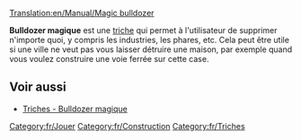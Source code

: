 [[Translation:en/Manual/Magic bulldozer]]

'''Bulldozer magique''' est une [[fr/Manual/Triche|triche]] qui permet à l'utilisateur de supprimer n'importe quoi, y compris les industries, les phares, etc. Cela peut être utile si une ville ne veut pas vous laisser détruire une maison, par exemple quand vous voulez construire une voie ferrée sur cette case.

== Voir aussi ==
*[[fr/Manual/Triche#Bulldozer magique|Triches - Bulldozer magique]]

[[Category:fr/Jouer]]
[[Category:fr/Construction]]
[[Category:fr/Triches]]